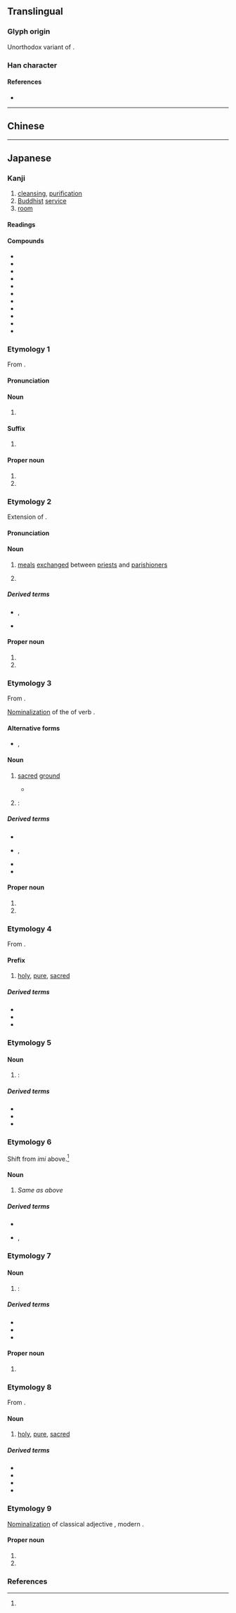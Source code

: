 {{also|齋|斋}}
{{character info}}
==Translingual==
{{Han simplified forms|齋|斎|斋}}

===Glyph origin===
Unorthodox variant of {{l|mul|齋}}.

===Han character===
{{Han char|rn=67|rad=文|as=07|sn=11|four=|canj=YKLML|ids=⿵齐示,⿵斉小}}

====References====
* {{Han ref|kx=0477.091|dkj=13467|dj=0835.080|hdz=32170.111|uh=658E|ud=25998}}

----

==Chinese==
{{zh-see|齋|o}}

----

==Japanese==
{{ja-kanji forms|斎|齋}}

===Kanji===
{{ja-kanji|grade=c|rs=文07|kyu=齋}}

# [[cleansing]], [[purification]]
# [[Buddhist]] [[service]]
# [[room]]

====Readings====
{{ja-readings
|goon=せい, せ
|kanon=さい
|kun=いつき-, いつ-く, いみ-, い-み, い-む, いもい-<いもひ-, いわい-<いはひ-, いわ-う, つつし-む, とき-, ものいみ-
|nanori=いつ, きよ, ただ, ひとし, よし
}}

====Compounds====
{{der-top|Compounds}}
* {{ja-r|斎%王|さい%おう}}
* {{ja-r|斎%戒|さい%かい}}
* {{ja-r|斎%宮|さい%ぐう}}
* {{ja-r|斎%食|さい%じき}}
* {{ja-r|斎%主|さい%しゅ}}
* {{ja-r|斎%女|さい%じょ}}
* {{ja-r|斎%場|さい%じょう|[[funeral]] [[hall]]}}
* {{ja-r|潔%斎|けっ%さい}}
* {{ja-r|山%斎|さん%さい}}
* {{ja-r|書%斎|しょ%さい|[[reading]] [[room]], [[study]] [[room]]}}
* {{ja-r|斎場|さにわ}}
{{der-bottom}}

===Etymology 1===
{{ja-kanjitab|yomi=kanon|さい}}

From {{der|ja|ltc|sort=さい|-}} {{ltc-l|齋}}.

====Pronunciation====
{{ja-pron|y=ko|さい|acc=1|acc_ref=DJR}}

====Noun====
{{ja-noun|kyu=齋|さい}}

# {{lb|ja|Buddhism}} {{rfdef|ja}}

====Suffix====
{{ja-pos|suffix|kyu=齋|さい}}

# {{rfdef|ja}}

====Proper noun====
{{ja-pos|proper|kyu=齋|さい}}

# {{given name|ja|female|A=a}}
# {{surname|ja|A=a|nodot=1}}

===Etymology 2===
{{ja-kanjitab|yomi=k|とき}}
Extension of {{m|ja|時|tr=toki||[[hour]], [[time]]}}.

====Pronunciation====
{{ja-pron|y=k|とき|acc=2|acc_ref=DJR}}

====Noun====
{{ja-noun|kyu=齋|とき}}

# {{lb|ja|sort=とき|Buddhism}} [[meal]]s [[exchange]]d between [[priest]]s and [[parishioner]]s
# {{lb|ja|Buddhism}} {{rfdef|ja|sort=とき}}

=====Derived terms=====
* {{ja-r|お斎|おとき|rom=-}}, {{ja-r|御%斎|お%とき}}
* {{ja-r|斎%日|とき%び}}

====Proper noun====
{{ja-pos|proper|kyu=齋|とき}}

# {{given name|ja|female|A=a|sort=とき}}
# {{surname|ja|A=a|nodot=1|sort=とき}}

===Etymology 3===
{{ja-kanjitab|yomi=k|いつき}}

From {{inh|ja|ojp|sort=い|-}}.

[[nominalization|Nominalization]] of the {{m|ja|連用形|tr=ren'yōkei||stem or continuative form}} of verb {{m|ja|斎く|tr=itsuku||to [[worship]]}}.

====Alternative forms====
* {{ja-l|傅}}, {{ja-l|寵}}

====Noun====
{{ja-noun|kyu=齋|いつき}}

# {{lb|ja|Shinto|sort=いつき}} [[sacred]] [[ground]]
#* {{RQ:Nihongi|poem 60}}
#*: {{ja-usex|m=破夜歩佐波 阿梅珥能朋利 等弭箇既梨 '''伊莵岐'''餓宇倍能 娑奘岐等羅佐泥|m_kana=はやぶさは あめにのぼり とびかけり '''いつき'''がうへの さざきとらさね
|隼は天にのぼり飛びかけり'''いつき'''が上の鷦鷯とらさね
|はやぶさ は あめ に のぼり とびかけり '''いつき''' が うへ の さざき とらさね|rom=hayabusa wa ame ni nobori tobikakeri '''itsuki''' ga ue no sazaki torasane}}
# {{lb|ja|Shinto}} {{short for|ja|斎皇女|tr=itsuki no miko|nodot=1|sort=いつき}}: {{rfdef|ja}}

=====Derived terms=====
* {{ja-r|斎%子|いつき%こ}}
* {{ja-r|斎%皇女|いつき の% みこ|rom=-}}, {{ja-r|斎%王|いつき の% みこ}}
* {{ja-r|斎%宮|いつき の% みや}}
* {{ja-r|斎%女|いつき%め}}

====Proper noun====
{{ja-pos|proper|kyu=齋|いつき}}

# {{given name|ja|female|A=a}}
# {{surname|ja|A=a|nodot=1}}

===Etymology 4===
{{ja-kanjitab|yomi=irr|い}}

From {{inh|ja|ojp|-}}.

====Prefix====
{{ja-pos|prefix|kyu=齋|い}}

# {{lb|ja|Shinto}} {{n-g|added to [[spiritual]] nouns to indicate [[purity]] and [[holiness]]:}} [[holy]], [[pure]], [[sacred]]

=====Derived terms=====
* {{ja-r|斎%垣|い%がき}}
* {{ja-r|斎う|いも.う}}
* {{ja-r|斎おる|いも.おる}}

===Etymology 5===
{{ja-kanjitab|yomi=k|いみ}}

====Noun====
{{ja-noun|kyu=齋|いみ}}

# {{alt sp|ja|忌み|tr=imi}}: {{rfdef|ja}}

=====Derived terms=====
* {{ja-r|斎%斧|いみ%おの}}
* {{ja-r|斎%子|いみ%こ}}
* {{ja-r|斎%宮|いみ%みや}}

===Etymology 6===
{{ja-kanjitab|yomi=k|いむ}}

Shift from ''imi'' above.<ref name="DJR"/>

====Noun====
{{ja-noun|kyu=齋|いむ}}

# ''Same as'' {{m|ja||いみ|tr=imi}} ''above''

=====Derived terms=====
* {{ja-r|斎%斧|いむ%おの}}
* {{ja-r|斎%子|いむ%こ}}, {{ja-r|斎%子|いん%こ}}

===Etymology 7===
{{ja-kanjitab|yomi=k|いわい}}

====Noun====
{{ja-noun|kyu=齋|いわい|hhira=いはひ}}

# {{alt sp|ja|祝い}}: {{rfdef|ja}}

=====Derived terms=====
* {{ja-r|斎%斧|いわい%おの}}
* {{ja-r|斎%宮|いわい の% みや}}
* {{ja-r|斎%主|いわい%ぬし}}

====Proper noun====
{{ja-pos|proper|kyu=齋|いわい|hhira=いはひ}}

# {{surname|ja|A=a|nodot=1}}

===Etymology 8===
{{ja-kanjitab|yomi=irr|ゆ}}

From {{inh|ja|ojp|-}}.

====Noun====
{{ja-noun|kyu=齋|ゆ}}

# {{lb|ja|Shinto}} [[holy]], [[pure]], [[sacred]]

=====Derived terms=====
* {{ja-r|齋つ|ゆつ}}
* {{ja-r|斎%庭|ゆ%にわ}}
* {{ja-r|齋う|ゆまう}}
* {{ja-r|齋わる|ゆまわる}}

===Etymology 9===
{{ja-kanjitab|ひとし|yomi=n}}

[[nominalization|Nominalization]] of classical adjective {{m|ja|等し|tr=hitoshi}}, modern {{m|ja|等しい|tr=hitoshii||[[equal]], [[same]]}}.

====Proper noun====
{{ja-pos|proper|kyu=齋|ひとし}}

# {{surname|ja|A=a|nodot=1}}
# {{given name|ja|male|A=a|sort=ひとし}}

===References===
<references/>